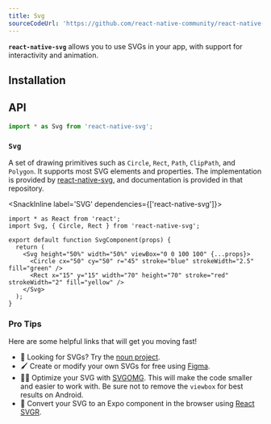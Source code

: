 ```yaml
---
title: Svg
sourceCodeUrl: 'https://github.com/react-native-community/react-native-svg'
---
```



**`react-native-svg`** allows you to use SVGs in your app, with support for interactivity and animation.

<PlatformsSection android emulator ios simulator web />

## Installation

<InstallSection
  packageName="react-native-svg"
  href="https://github.com/react-native-community/react-native-svg#with-react-native-cli"
/>

## API

```js
import * as Svg from 'react-native-svg';
```

### `Svg`

A set of drawing primitives such as `Circle`, `Rect`, `Path`,
`ClipPath`, and `Polygon`. It supports most SVG elements and properties.
The implementation is provided by [react-native-svg](https://github.com/react-native-community/react-native-svg), and documentation is provided in that repository.

<SnackInline label='SVG' dependencies={['react-native-svg']}>

```tsx
import * as React from 'react';
import Svg, { Circle, Rect } from 'react-native-svg';

export default function SvgComponent(props) {
  return (
    <Svg height="50%" width="50%" viewBox="0 0 100 100" {...props}>
      <Circle cx="50" cy="50" r="45" stroke="blue" strokeWidth="2.5" fill="green" />
      <Rect x="15" y="15" width="70" height="70" stroke="red" strokeWidth="2" fill="yellow" />
    </Svg>
  );
}
```

</SnackInline>

### Pro Tips

Here are some helpful links that will get you moving fast!

- 🔎 Looking for SVGs? Try the [noun project](https://thenounproject.com/).
- 🖌 Create or modify your own SVGs for free using [Figma](https://www.figma.com/).
- 🧚‍♀️ Optimize your SVG with [SVGOMG](https://jakearchibald.github.io/svgomg/). This will make the code smaller and easier to work with. Be sure not to remove the `viewbox` for best results on Android.
- 🚀 Convert your SVG to an Expo component in the browser using [React SVGR](https://react-svgr.com/playground/?native=true&typescript=true).
